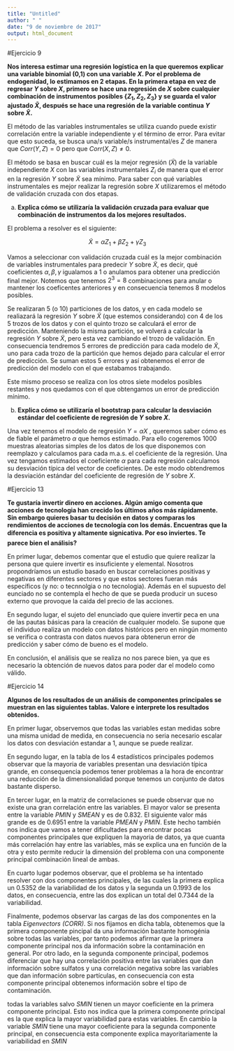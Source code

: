 ```yaml
---
title: "Untitled"
author: " "
date: "9 de noviembre de 2017"
output: html_document
---
```


#Ejercicio 9

**Nos interesa estimar una regresión logística en la que queremos explicar una variable binomial (0,1) con una variable $X$. Por el problema de endogenidad, lo estimamos en 2 etapas. En la primera etapa en vez de regresar $Y$ sobre $X$, primero se hace una regresión de $X$ sobre cualquier combinación de instrumentos posibles $\{Z_1,Z_2,Z_3\}$ y se guarda el valor ajustado $\tilde{X}$, después se hace una regresión de la variable continua $Y$ sobre  $\tilde{X}$. **

El método de las variables instrumentales se utiliza cuando puede existir correlación entre la variable independiente y el término de error. Para evitar que esto suceda,  se busca una/s variable/s instrumental/es $Z$ de manera que $Corr(Y,Z)=0$ pero que $Corr(X,Z)\neq 0$. 

El método se basa en buscar cuál es la mejor regresión ($\tilde{X}$) de la variable independiente $X$ con las variables instrumentales $Z_i$ de manera que el error en la regresión $Y$ sobre $\tilde{X}$ sea mínimo. Para saber con qué variables instrumentales es mejor realizar la regresión sobre $X$ utilizaremos el método de validación cruzada con dos etapas.


(a) **Explica cómo se utilizaría la validación cruzada para evaluar que combinación de instrumentos da los mejores resultados. **

El problema a resolver es el siguiente: 

$$\tilde{X} = \alpha Z_1 +\beta Z_2 +\gamma Z_3 $$

Vamos a seleccionar con validación cruzada cuál es la mejor combinación de variables instrumentales para predecir $Y$ sobre $\tilde{X}$, es decir, qué coeficientes $\alpha, \beta, \gamma$ igualamos a 1 o anulamos para obtener una predicción final mejor. Notemos que tenemos $2^3=8$ combinaciones para anular o mantener los coeficentes anteriores y en consecuencia tenemos 8 modelos posibles.

Se realizaran 5 (o 10) particiones de los datos, y en cada modelo se realiazará la regresión $Y$ sobre $\tilde{X}$ (que estemos considerando) con 4 de los 5 trozos de los datos y con el quinto trozo se calculará el error de predicción. Manteniendo la misma partición, se volverá a calcular la regresión $Y$ sobre $\tilde{X}$, pero esta vez cambiando el trozo de validación. En consecuencia tendremos 5 errores de predicción para cada modelo de $\tilde{X}$, uno para cada trozo de la partición que hemos dejado para calcular el error de predicción. Se suman estos 5 errores y así obtenemos el error de predicción del modelo con el que estabamos trabajando.

Este mismo proceso se realiza con los otros siete modelos posibles restantes y nos quedamos con el que obtengamos un error de predicción mínimo.

(b) **Explica cómo se utilizaría el bootstrap para calcular la desviación estándar del coeficiente de regresión de $Y$ sobre $X$.**

<!-- Una vez hemos seleccionado el mejor modelo para el apartado anterior, querremos saber como de fiables son los coeficentes $\alpha,\  \beta$ y $\gamma$ que hemos calculado (si no los hemos anulado). Para ello podemos anular el método de bootstrap.  -->

Una vez tenemos el modelo de regresión $Y = \alpha X$ , queremos saber cómo es de fiable el parámetro $\alpha$ que hemos estimado. Para ello cogeremos 1000 muestras aleatorias simples de los datos de los que disponemos con reemplazo y calculamos para cada m.a.s. el coeficiente de la regresión. Una vez tengamos estimados el coeficiente $\alpha$ para cada regresión calculamos su desviación típica del vector de coeficientes. De este modo obtendremos la desviación estándar del coeficiente de regresión de $Y$ sobre $X$.

#Ejercicio 13

**Te gustaría invertir dinero en acciones. Algún amigo comenta que acciones de tecnologia han crecido los últimos años más rápidamente. Sin embargo quieres basar tu decisión en datos y comparas los rendimientos de acciones de tecnología con los demás. Encuentras que la diferencia es positiva y altamente signicativa. Por eso inviertes. Te parece bien el análisis?**


 En primer lugar, debemos comentar que el estudio que quiere realizar la persona que quiere invertir es insuficiente y elemental. Nosotros propondríamos un estudio basado en buscar correlaciones positivas y negativas en diferentes sectores y que estos sectores fueran más específicos (y no: o tecnnolgia o no tecnologia). Además en el supuesto del eunciado no se contempla el hecho de que se pueda producir un suceso externo que provoque la caída del precio de las acciones.
 
 En segundo lugar, el sujeto del enunciado que quiere invertir peca en una de las pautas básicas para la creación de cualquier modelo. Se supone que el individuo realiza un modelo con datos históricos pero en ningún momento se verifica o contrasta con datos nuevos para obtenerun error de predicción y saber cómo de bueno es el modelo.
 
 En conclusión, el análisis que se realiza no nos parece bien, ya que es necesario la obtención de nuevos datos para poder dar el modelo como válido.
 
 
<!-- Aún así, dados los pocos datos de los que disponemos, expondremos un ejemplo en el cual no deberíamos invertir cumpliéndose las hipótesis del enunciado. supongamos que hemos recogido rendimientos de distintas accciones tecnológicas (y por ejemplo, obtenemos el siguiente vector de rendimientos $T=$(1%, 2.3%, -0.5%, ...)) y también hemos recogido rendimientos de distintas accciones no tecnológicas (y por ejemplo, obtenemos el siguiente vector de rendimientos $NT=$(-1%, 2.5%, -3.5%, ...)).  -->

<!-- Aunque en el enunciado no se especifica cómo se realiza la diferencia de ambos rendimientos, supondremos que la diferencia está basada en la media de los dos vectores $T$ y $NT$. Supongamos que nos encontramos en una situación que el mercado cae y hemos obtenido que la media de $NT$ es $\overline{NT}=-5%$ y la media de $T$ es $\overline{T}=-1%$. -->

<!-- La difencia de la media de rendimientos es positiva:  $\overline{T} -\overline{NT}=-1%-(-5%)=4%$ y además es significativa, ya que una diferencia de 4% es grande para ser rendimientos de acciones. Sin embargo el sentido común nos dice que no deberíamos invertir, ya que se espera una rentabilidad negativa del -1% y perderíamos dinero. -->



#Ejercicio 14

**Algunos de los resultados de un análisis de componentes principales se muestran en las siguientes tablas. Valore e interprete los resultados obtenidos.**

En primer lugar, observemos que todas las variables estan medidas sobre una misma unidad de medida, en consecuencia no seria necesario escalar los datos con desviación estandar a 1, aunque se puede realizar.

 <!-- en la tabla de los estadísticos principales de las variables. Podenos notar    que obtenemos valores muy grandes de las desviaciones típicas de las variables -->

En segundo lugar, en la tabla de los 4 estadísticos principales podemos observar que la mayoria de variables presentan una desviación típica grande, en consequencia podemos tener problemas a la hora de encontrar una reducción de la dimensionalidad porque tenemos un conjunto de datos bastante disperso.

En tercer lugar, en la matriz de correlaciones se puede observar que no existe una gran correlación entre las variables. El mayor valor se presenta entre la variable *PMIN* y *SMEAN* y es de 0.832. El siguiente valor más grande es de 0.6951 entre la variable *PMEAN* y *PMIN*. Este hecho también nos indica que vamos a tener dificultades para encontrar pocas componentes principales que expliquen la mayoria de datos, ya que cuanta más correlación hay entre las variables, más se explica una en función de la otra y esto permite reducir la dimensión del problema con una componente principal combinación lineal de ambas.

En cuarto lugar podemos observar, que el problema se ha intentado resolver con dos componentes principales, de las cuales la primera explica un 0.5352 de la variabilidad de los datos y la segunda un 0.1993 de los datos, en consecuencia, entre las dos explican un total del 0.7344 de la variabilidad. 

Finalmente, podemos observar las cargas de las dos componentes en la tabla *Eigenvectors (CORR)*. Si nos fijamos en dicha tabla, obtenemos que la primera componente pincipal da una información bastante homogénia sobre todas las variables, por tanto podemos afirmar que la primera componente principal nos da información sobre la contaminación en general. Por otro lado, en la segunda componente principal, podemos diferenciar que hay una correlación positiva entre las variables que dan información sobre sulfatos y una correlación negativa sobre las variables que dan información sobre partículas, en consecuencia con esta componente principal obtenemos información sobre el tipo de contaminación.





todas la variables salvo *SMIN* tienen un mayor coeficiente en la primera componente principal. Esto nos indica que la primera componente principal es la que explica la mayor variabilidad para estas variables. En cambio la variable *SMIN* tiene una mayor coeficiente para la segunda componente principal, en consecuencia esta componente explica mayoritariamente la variabilidad en *SMIN*







